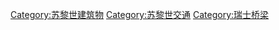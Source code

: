{{GeoGroupTemplate}}
{{Commons category|Bridges in Zürich}}

[[Category:苏黎世建筑物|Category:苏黎世建筑物]]
[[Category:苏黎世交通|Category:苏黎世交通]]
[[Category:瑞士桥梁|Category:瑞士桥梁]]